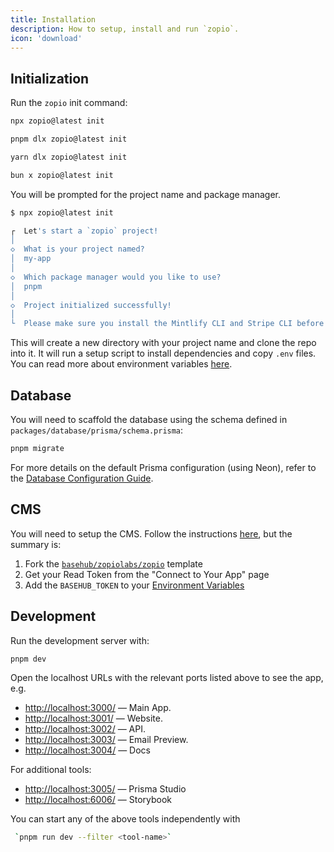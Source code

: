 ```yaml
---
title: Installation
description: How to setup, install and run `zopio`.
icon: 'download'
---
```


## Initialization

Run the `zopio` init command:

<CodeGroup>

```sh npm
npx zopio@latest init
```

```sh pnpm
pnpm dlx zopio@latest init
```

```sh yarn
yarn dlx zopio@latest init
```

```sh bun
bun x zopio@latest init
```

</CodeGroup>

You will be prompted for the project name and package manager.

```sh Terminal
$ npx zopio@latest init

┌  Let's start a `zopio` project!
│
◇  What is your project named?
│  my-app
│
◇  Which package manager would you like to use?
│  pnpm
│
◇  Project initialized successfully!
│
└  Please make sure you install the Mintlify CLI and Stripe CLI before starting the project.
```

This will create a new directory with your project name and clone the repo into it. It will run a setup script to install dependencies and copy `.env` files. You can read more about environment variables [here](/setup/env).

## Database

You will need to scaffold the database using the schema defined in `packages/database/prisma/schema.prisma`:

```sh Terminal
pnpm migrate
```

For more details on the default Prisma configuration (using Neon), refer to the [Database Configuration Guide](https://docs.zopio.dev/packages/database#default-configuration).

## CMS

You will need to setup the CMS. Follow the instructions [here](/features/cms), but the summary is:

1. Fork the [`basehub/zopiolabs/zopio`](https://basehub.com/zopiolabs/zopio?fork=1) template
2. Get your Read Token from the "Connect to Your App" page
3. Add the `BASEHUB_TOKEN` to your [Environment Variables](/setup/env)

## Development

Run the development server with:

```sh Terminal
pnpm dev
```

Open the localhost URLs with the relevant ports listed above to see the app, e.g.

- [http://localhost:3000/](http://localhost:3000/) — Main App.
- [http://localhost:3001/](http://localhost:3001/) — Website.
- [http://localhost:3002/](http://localhost:3002/) — API.
- [http://localhost:3003/](http://localhost:3003/) — Email Preview.
- [http://localhost:3004/](http://localhost:3004/) — Docs

For additional tools:
- [http://localhost:3005/](http://localhost:3005/) — Prisma Studio
- [http://localhost:6006/](http://localhost:6006/) — Storybook


<Tip>You can start any of the above tools independently with</Tip>

```sh Terminal
 `pnpm run dev --filter <tool-name>`
```

